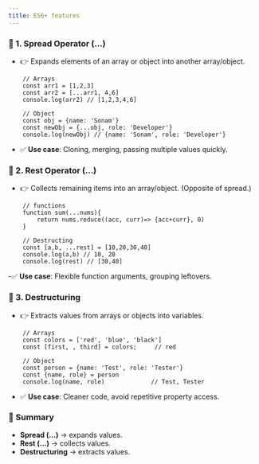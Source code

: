 ```yaml
---
title: ES6+ features
---
```


### 🔹 1. Spread Operator (...)

- 👉 Expands elements of an array or object into another array/object.

```
    // Arrays
    const arr1 = [1,2,3]
    const arr2 = [...arr1, 4,6]
    console.log(arr2) // [1,2,3,4,6]

    // Object
    const obj = {name: 'Sonam'}
    const newObj = {...obj, role: 'Developer'}
    console.log(newObj) // {name: 'Sonam', role: 'Developer'}
```

- ✅ **Use case**: Cloning, merging, passing multiple values quickly.

### 🔹 2. Rest Operator (...)

- 👉 Collects remaining items into an array/object. (Opposite of spread.)

```
    // functions
    function sum(...nums){
        return nums.reduce((acc, curr)=> {acc+curr}, 0)
    }

    // Destructing
    const [a,b, ...rest] = [10,20,30,40]
    console.log(a,b) // 10, 20
    console.log(rest) // [30,40]
```

-✅ **Use case**: Flexible function arguments, grouping leftovers.

### 🔹 3. Destructuring

- 👉 Extracts values from arrays or objects into variables.

```
    // Arrays
    const colors = ['red', 'blue', 'black']
    const [first, , third] = colors;     // red

    // Object
    const person = {name: 'Test', role: 'Tester'}
    const {name, role} = person
    console.log(name, role)             // Test, Tester
```

- ✅ **Use case**: Cleaner code, avoid repetitive property access.

### 🔹 Summary

- **Spread (...)** → expands values.
- **Rest (...)** → collects values.
- **Destructuring** → extracts values.
